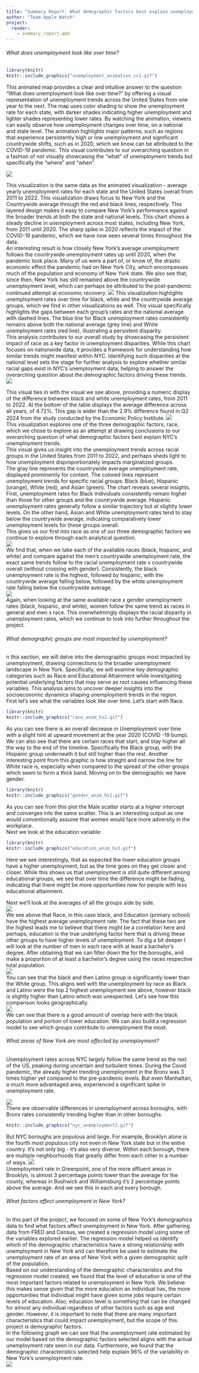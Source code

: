 ```yaml
---
title: "Summary Report: What demographic factors best explain unemployment trends across NYC?"
author: "Team Apple Watch"
project:
  render:
    - summary_report.qmd
---
```


###### What does unemployment look like over time?  

```r
library(knitr)
knitr::include_graphics("unemployment_animation_cc1.gif")
```

This animated map provides a clear and intuitive answer to the question "What does unemployment look like over time?" by offering a visual representation of unemployment trends across the United States from one year to the next. The map uses color shading to show the unemployment rate for each state, with darker shades indicating higher unemployment and lighter shades representing lower rates. By watching the animation, viewers can easily observe how unemployment changes over time, on a national and state level. The animation highlights major patterns, such as regions that experience persistently high or low unemployment and significant countrywide shifts, such as in 2020, which we know can be attributed to the COVID-19 pandemic. This visual contributes to our overarching question in a fashion of not visually showcasing the "what" of unemployment trends but specifically the "where" and "when".

![](summary_report_cc2.PNG)

This visualization is the same data as the animated visualization - average yearly unemployment rates for each state and the United States overall from 2011 to 2022. This visualization draws focus to New York and the Countrywide average through the red and black lines, respectively. This layered design makes it easy to compare New York's performance against the broader trends at both the state and national levels.
This chart shows a steady decline in unemployment across most states, including New York, from 2011 until 2020. The sharp spike in 2020 reflects the impact of the COVID-19 pandemic, which we have now seen several times throughout the data.  
An interesting result is how closely New York's average unemployment follows the countrywide unemployment rates up until 2020, when the pandemic took place. Many of us were a part of, or know of, the drastic economic effect the pandemic had on New York City, which encompasses much of the population and economy of New York state. We also see that, since then, New York has still remained above the countrywide unemployment level, which can perhaps be attributed to the post-pandemic continued attempt at economic recovery. 
![](summary_report_cc3.PNG)
This visualization highlights unemployment rates over time for black, white and the countrywide average groups, which we find in other visualizations as well. This visual specifically highlights the gaps between each group's rates and the national average with dashed lines. The blue line for Black unemployment rates consistently remains above both the national average (grey line) and White unemployment rates (red line), illustrating a persistent disparity.  
This analysis contributes to our overall study by showcasing the persistent impact of race as a key factor in unemployment disparities. While this chart focuses on nationwide data, it provides a framework for understanding how similar trends might manifest within NYC. Identifying such disparities at the national level sets the stage for further analysis to explore whether similar racial gaps exist in NYC's unemployment data, helping to answer the overarching question about the demographic factors driving these trends.  
![](summary_report_cc4.PNG)  


This visual ties in with the visual we see above, providing a numeric display of the difference between black and white unemployment rates, from 2011 to 2022. At the bottom of the table displays the average difference across all years, of 4.72%. This gap is wider than the 2.9% difference found in Q2 2024 from the study conducted by the Economic Policy Institute. 
![](summary_report_cc5.PNG)  
This visualization explores one of the three demographic factors, race, which we chose to explore as an attempt at drawing conclusions to our overarching question of what demographic factors best explain NYC's unemployment trends.  
This visual gives us insight into the unemployment trends across racial groups in the United States from 2011 to 2022, and perhaps sheds light to how unemployment disproportionately impacts marginalized groups.  
The gray line represents the countrywide average unemployment rate, displayed prominently for context. The colored lines represent unemployment trends for specific racial groups: Black (blue), Hispanic (orange), White (red), and Asian (green).
The chart reveals several insights. First, unemployment rates for Black individuals consistently remain higher than those for other groups and the countrywide average. Hispanic unemployment rates generally follow a similar trajectory but at slightly lower levels. On the other hand, Asian and White unemployment rates tend to stay below the countrywide average, indicating comparatively lower unemployment levels for these groups overall.  
This gives us our first into race as one of our three demographic factors we continue to explore through each analytical question.   
![](summary_report_cc6.PNG)  
We find that, when we take each of the available races (black, hispanic, and white) and compare against the men's countrywide unemployment rate, the exact same trends follow to the racial unemployment rate v countrywide overall (without crossing with gender). Consistently, the black unemployment rate is the highest, followed by hispanic, with the countrywide average falling below, followed by the white unemployment rate falling below the countrywide average.   
![](summary_report_cc7.PNG)  
Again, when looking at the same available race x gender unemployment rates (black, hispanic, and white), women follow the same trend as races in general and men x race. This overwhelmingly displays the racial disparity in unemployment rates, which we continue to look into further throughout the project.  

###### What demographic groups are most impacted by unemployment? 

n this section, we will delve into the demographic groups most impacted by unemployment, drawing connections to the broader unemployment landscape in New York. Specifically, we will examine key demographic categories such as Race and Educational Attainment while investigating potential underlying factors that may serve as root causes influencing these variables. This analysis aims to uncover deeper insights into the socioeconomic dynamics shaping unemployment trends in the region.  
First let's see what the variables look like over time. Let's start with Race.
```r
library(knitr)
knitr::include_graphics("race_anim_hs2.gif")
```
As you can see there is an overall decrease in Unemployment over time with a slight hint at upward movement at the year 2020 (COVID -19 bump). We can also see that there are certain races that start, and stay higher all the way to the end of the timeline. Specifically the Black group, with the Hispanic group underneath it but still higher than the rest. Another interesting point from this graphic is how straight and narrow the line for White race is, especially when compared to the spread of the other groups which seem to form a thick band. Moving on to the demographic we have gender.

```r
library(knitr)
knitr::include_graphics("gender_anim_hs1.gif")
```
As you can see from this plot the Male scatter starts at a higher intercept and converges into the same scatter. This is an interesting output as one would conventionally assume that women would face more adversity in the workplace.  
Next we look at the education variable:
```r
library(knitr)
knitr::include_graphics("education_anim_hs3.gif")
```
Here we see interestingly, that as expected the lower education groups have a higher unemployment, but as the time goes on they get closer and closer. While this shows us that unemployment is still quite different among educational groups, we see that over time the difference might be fading, indicating that there might be more opportunities now for people with less educational attainment.  

Next we'll look at the averages of all the groups side by side.  
![](summary_report_hs4.PNG)  
We see above that Race, in this case black, and Education (primary school) have the highest average unemployment rate. The fact that these two are the highest leads me to believe that there might be a correlation here and perhaps, education is the true underlying factor here that is driving these other groups to have higher levels of unemployment. To dig a bit deeper I will look at the number of men in each race with at least a bachelor's degree. After obtaining that we can filter down the for the boroughs, and make a proportion of at least a bachelor's degree using the races respective total population.  
![](summary_report_hs5.PNG)  
You can see that the black and then Latino group is significantly lower than the White group. This aligns well with the unemployment by race as Black and Latino were the top 2 highest unemployment see above, however black is slightly higher than Latino which was unexpected. Let's see how this comparison looks geographically.  
![](summary_report_hs6.PNG)    
We can see that there is a good amount of overlap here with the black population and portion of lower education. We can also build a regression model to see which groups contribute to unemployment the most.

###### What areas of New York are most affected by unemployment?  

Unemployment rates across NYC largely follow the same trend as the rest of the US, peaking during uncertain and turbulent times. During the Covid pandemic, the already higher trending unemployment in the Bronx was 3 times higher yet compared to the pre-pandemic levels. But even Manhattan, a much more advantaged area, experienced a significant spike in unemployment rate.

![](summary_report_ao1.PNG)  
There are observable differences in unemployment across boroughs, with Bronx rates consistently trending higher than in other boroughs.
```r
knitr::include_graphics("nyc_unemployment2.gif")
```
But NYC boroughs are populous and large. For example, Brooklyn alone is the fourth most populous city not even in New York state but in the entire country. It’s not only big - it’s also very diverse. Within each borough, there are multiple neighborhoods that greatly differ from each other in a number of ways. 
![](summary_report_ao2.PNG)  
Unemployment rate in Greenpoint, one of the more affluent areas in Brooklyn, is almost 3 percentage points lower than the average for the county, whereas in Bushwick and Williamsburg it’s 2 percentage points above the average. And we see this in each and every borough.  

###### What factors affect unemployment in New York?    

In this part of the project, we focused on some of New York’s demographics data to find what factors affect unemployment in New York. After gathering data from FRED and Census, we created a regression model using some of the variables explored earlier. The regression model helped us identify which of the demographic characteristics have a strong relationship with unemployment in New York and can therefore be used to estimate the unemployment rate of an area of New York with a given demographic split of the population.  
Based on our understanding of the demographic characteristics and the regression model created, we found that the level of education is one of the most important factors related to unemployment in New York. We believe this makes sense given that the more education an individual has, the more opportunities that individual might have given some jobs require certain levels of education. Also, education level is something that can be changed for almost any individual regardless of other factors such as age and gender. However, it is important to note that there are many important characteristics that could impact unemployment, but the scope of this project is demographic factors.  
In the following graph we can see that the unemployment rate estimated by our model based on the demographic factors selected aligns with the actual unemployment rate seen in our data. Furthermore, we found that the demographic characteristics selected help explain 96% of the variability in New York’s unemployment rate.  
![](summary_report_mt1.PNG)  